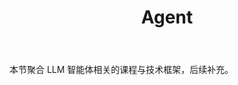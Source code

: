 ﻿---
title: "Agent"
description: "大语言模型智能体：CS294/194-196课程、ReAct、FireAct等"
status: todo
---

本节聚合 LLM 智能体相关的课程与技术框架，后续补充。
